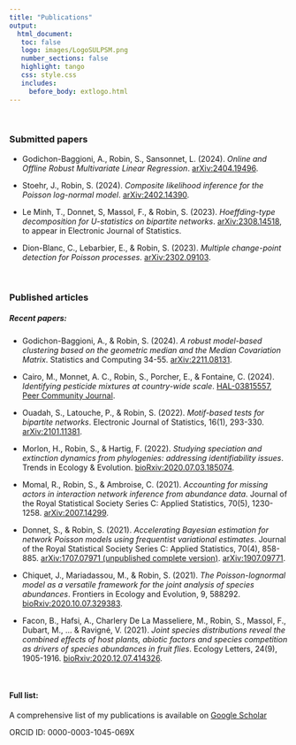 ```yaml
---
title: "Publications"
output: 
  html_document:
   toc: false
   logo: images/LogoSULPSM.png
   number_sections: false
   highlight: tango
   css: style.css
   includes:
     before_body: extlogo.html
---
```


<br>

### Submitted papers

- Godichon-Baggioni, A., Robin, S., Sansonnet, L. (2024). *Online and Offline Robust Multivariate Linear Regression*. [arXiv:2404.19496](https://arxiv.org/abs/2404.19496).

- Stoehr, J., Robin, S. (2024). *Composite likelihood inference for the Poisson log-normal
model*. [arXiv:2402.14390](https://arxiv.org/abs/2402.14390). 

- Le Minh, T., Donnet, S, Massol, F., & Robin, S. (2023). *Hoeffding-type decomposition for U-statistics on bipartite networks*. [arXiv:2308.14518](https://arxiv.org/abs/2308.14518), to appear in Electronic Journal of Statistics.

- Dion-Blanc, C., Lebarbier, E., & Robin, S. (2023). *Multiple change-point detection for Poisson processes*. [arXiv:2302.09103](https://arxiv.org/abs/2302.09103). 

<br>

### Published articles

##### Recent papers: 

- Godichon-Baggioni, A., & Robin, S. (2024). *A robust model-based clustering based on the geometric median and the Median Covariation Matrix*. Statistics and Computing 34-55. [arXiv:2211.08131](https://arxiv.org/abs/2211.08131).

- Cairo, M., Monnet, A. C., Robin, S., Porcher, E., & Fontaine, C. (2024). *Identifying pesticide mixtures at country-wide scale*. [HAL-03815557](https://hal.science/hal-03815557v3), [Peer Community Journal](https://peercommunityjournal.org/articles/10.24072/pcjournal.472/). 

- Ouadah, S., Latouche, P., & Robin, S. (2022). *Motif-based tests for bipartite networks*. Electronic Journal of Statistics, 16(1), 293-330. 
[arXiv:2101.11381](https://arxiv.org/abs/2101.11381).

- Morlon, H., Robin, S., & Hartig, F. (2022). *Studying speciation and extinction dynamics from phylogenies: addressing identifiability issues*. Trends in Ecology & Evolution. [bioRxiv:2020.07.03.185074](https://www.biorxiv.org/content/10.1101/2020.07.03.185074v1).

- Momal, R., Robin, S., & Ambroise, C. (2021). *Accounting for missing actors in interaction network inference from abundance data*. Journal of the Royal Statistical Society Series C: Applied Statistics, 70(5), 1230-1258.
[arXiv:2007.14299](https://arxiv.org/abs/2007.14299).

- Donnet, S., & Robin, S. (2021). *Accelerating Bayesian estimation for network Poisson models using frequentist variational estimates*. Journal of the Royal Statistical Society Series C: Applied Statistics, 70(4), 858-885. 
[arXiv:1707.07971 (unpublished complete version)](https://arxiv.org/abs/1707.07971).
[arXiv:1907.09771](https://arxiv.org/abs/1907.09771).

- Chiquet, J., Mariadassou, M., & Robin, S. (2021). *The Poisson-lognormal model as a versatile framework for the joint analysis of species abundances*. Frontiers in Ecology and Evolution, 9, 588292. 
[bioRxiv:2020.10.07.329383](https://www.biorxiv.org/content/10.1101/2020.10.07.329383v1).

- Facon, B., Hafsi, A., Charlery De La Masseliere, M., Robin, S., Massol, F., Dubart, M., ... & Ravigné, V. (2021). *Joint species distributions reveal the combined effects of host plants, abiotic factors and species competition as drivers of species abundances in fruit flies*. Ecology Letters, 24(9), 1905-1916.
[bioRxiv:2020.12.07.414326](https://www.biorxiv.org/content/10.1101/2020.12.07.414326v4).

</br>

#### Full list:

A comprehensive list of my publications is available on  [Google Scholar](https://scholar.google.fr/citations?user=7fBfsj0AAAAJ&hl=fr&authuser=1)

ORCID ID: 0000-0003-1045-069X

